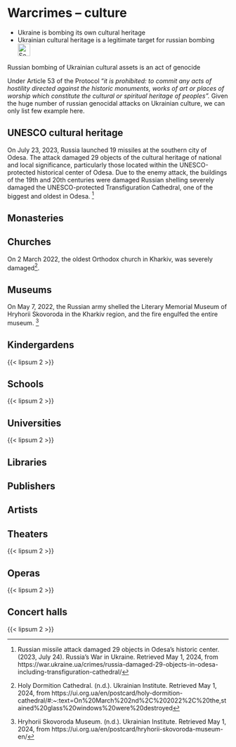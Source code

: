 # Warcrimes – culture {#sec-warcrimes-culture}

::: {.callout-caution title="Myth"}
- Ukraine is bombing its own cultural heritage
- Ukrainian cultural heritage is a legitimate target for russian bombing
[<br>![Search for topic in EUvsDisinfo](../all_common_img/EUvsDisinfo_400x240.jpg){height=2em}](https://euvsdisinfo.eu/disinformation-cases/?text=war%20(crime%7Ccrimes%7Ccriminal%7Ccriminals)%20(school%7Cuniversity%7Cmuseum%7Ckindergarden%7Ctheatre%7Cchurch%7Ccathedral%7Cmonastery%7Cabbey%7Cheritage)&sort=relevance)
:::

::: {.callout-tip title="Truth"}
Russian bombing of Ukrainian cultural assets is an act of genocide
:::

Under Article 53 of the Protocol “*it is prohibited: to commit any acts of hostility directed against the historic monuments, works of art or places of worship which constitute the cultural or spiritual heritage of peoples”.*  Given the huge number of russian genocidal attacks on Ukrainian culture, we can only list few example here.


## UNESCO cultural heritage

On July 23, 2023, Russia launched 19 missiles at the southern city of Odesa. The attack damaged 29 objects of the cultural heritage of national and local significance, particularly those located within the UNESCO-protected historical center of Odesa. Due to the enemy attack, the buildings of the 19th and 20th centuries were damaged Russian shelling severely damaged the UNESCO-protected Transfiguration Cathedral, one of the biggest and oldest in Odesa. [^109]

## Monasteries


## Churches

On 2 March 2022, the oldest Orthodox church in Kharkiv, was severely damaged[^107]. 

## Museums

On May 7, 2022, the Russian army shelled the Literary Memorial Museum of Hryhorii Skovoroda in the Kharkiv region, and the fire engulfed the entire museum. [^108] 

## Kindergardens

{{< lipsum 2 >}}


## Schools

{{< lipsum 2 >}}


## Universities

{{< lipsum 2 >}}


## Libraries



## Publishers



## Artists



## Theaters


{{< lipsum 2 >}}


## Operas

{{< lipsum 2 >}}


## Concert halls

{{< lipsum 2 >}}


[^107]:  Holy Dormition Cathedral. (n.d.). Ukrainian Institute. Retrieved May 1, 2024, from https://ui.org.ua/en/postcard/holy-dormition-cathedral/\#:\~:text=On%20March%202nd%2C%202022%2C%20the,stained%20glass%20windows%20were%20destroyed

[^108]:  Hryhorii Skovoroda Museum. (n.d.). Ukrainian Institute. Retrieved May 1, 2024, from https://ui.org.ua/en/postcard/hryhorii-skovoroda-museum-en/

[^109]:  Russian missile attack damaged 29 objects in Odesa’s historic center. (2023, July 24). Russia’s War in Ukraine. Retrieved May 1, 2024, from https://war.ukraine.ua/crimes/russia-damaged-29-objects-in-odesa-including-transfiguration-cathedral/


[^206]:  Rundfunk, B. (2022, June 9). Zerstörte Bildungslandschaft: Ukrainische Hochschulen unter Beschuss. Bayerischer Rundfunk. \[Destroyed educational landscape: Ukrainian universities under attack.\] https://www.br.de/fernsehen/ard-alpha/sendungen/campus/ukraine-universitaeten-zerstoert-krieg-100.html

[^207]:  Knoche, M. (2024). Immer wieder Angriffe auf Bibliotheken im Krieg Russlands gegen die Ukraine. Aus Der Forschungs­Bibliothek Krekelborn. https://doi.org/10.58079/vv4n

[^208]:  Russische Raketen treffen Großdruckerei in Charkiw. \[ Russian missiles hit large printing plant in Kharkiv\]  (2024b, May 24). Börsenblatt. https://www.boersenblatt.net/news/verlage-news/russische-raketen-treffen-grossdruckerei-charkiw-333107

[^209]:  The Destruction of Ukrainian Cultural Heritage during Russia’s Full-Scale Invasion in 2022 | Sciences Po CERI. (2022, March 11). Tous Droits Réservés CERI. https://www.sciencespo.fr/ceri/en/content/dossiersduceri/destruction-ukrainian-cultural-heritage-during-russia-s-full-scale-invasion-2022

[^210]:  Hall, S. A. (2022, March 1). Kharkiv opera house and concert hall hit in attack on Ukraine’s second largest city. Classic FM. https://www.classicfm.com/music-news/kharkiv-opera-house-concert-hall-ukraine-attacks/

